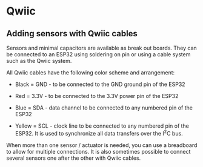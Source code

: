 # Qwiic

## Adding sensors with Qwiic cables

Sensors and minimal capacitors are available as break out boards.
They can be connected to an ESP32 using soldering on pin or using a cable system such as the Qwiic system.

All Qwiic cables have the following color scheme and arrangement:

- Black = GND - to be connected to the GND ground pin of the ESP32

- Red = 3.3V - to be connected to the 3.3V power pin of the ESP32

- Blue = SDA - data channel to be connected to any numbered pin of the ESP32

- Yellow = SCL - clock line to be connected to any numbered pin of the ESP32. It is used to synchronize all data transfers over the I<sup>2</sup>C bus.

When more than one sensor / actuator is needed, you can use a breadboard to allow for multiple connections. It is also sometimes possible to connect several sensors one after the other with Qwiic cables.
